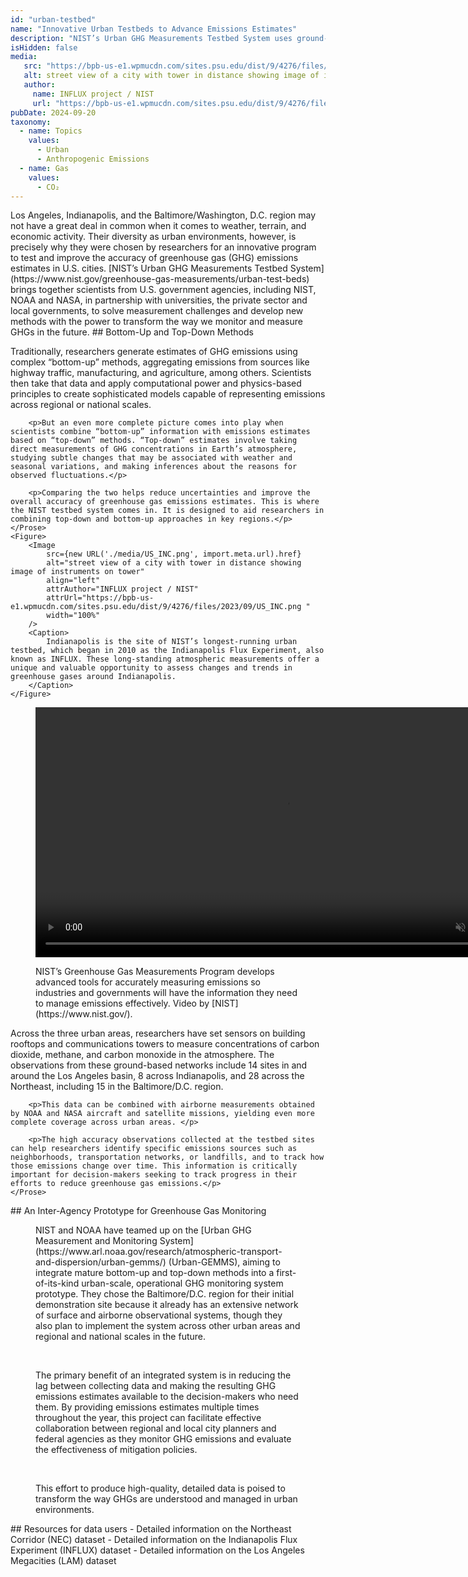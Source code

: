 ```yaml
---
id: "urban-testbed"
name: "Innovative Urban Testbeds to Advance Emissions Estimates"
description: "NIST’s Urban GHG Measurements Testbed System uses ground-based observing networks together with aircraft and satellite data, to diagnose accuracy of local emissions estimates and to advance transformative monitoring and measurement methods for the future."
isHidden: false
media:
   src: "https://bpb-us-e1.wpmucdn.com/sites.psu.edu/dist/9/4276/files/2023/09/US_INC.png"
   alt: street view of a city with tower in distance showing image of instruments on tower
   author:
     name: INFLUX project / NIST
     url: "https://bpb-us-e1.wpmucdn.com/sites.psu.edu/dist/9/4276/files/2023/09/US_INC.png"
pubDate: 2024-09-20
taxonomy:
  - name: Topics
    values:
      - Urban
      - Anthropogenic Emissions
  - name: Gas
    values:
      - CO₂
---
```




<Block>
    <Prose>
        Los Angeles, Indianapolis, and the Baltimore/Washington, D.C. region may not have a great deal in common when it comes to weather, terrain, and economic activity. Their diversity as urban environments, however, is precisely why they were chosen by researchers for an innovative program  to test and improve the accuracy of greenhouse gas (GHG) emissions estimates in U.S. cities.
        [NIST’s Urban GHG Measurements Testbed System](https://www.nist.gov/greenhouse-gas-measurements/urban-test-beds) brings together scientists from U.S. government agencies, including NIST, NOAA and NASA, in partnership with universities, the private sector and local governments, to solve measurement challenges and develop new methods with the power to transform the way we monitor and measure GHGs in the future.
    </Prose>
</Block>

<Block>
    <Prose>
        ## Bottom-Up and Top-Down Methods
        <p>Traditionally, researchers generate estimates of GHG emissions using complex “bottom-up” methods, aggregating emissions from sources like highway traffic, manufacturing, and agriculture, among others. Scientists then take that data and apply computational power and physics-based principles to create sophisticated models capable of representing emissions across regional or national scales.</p>

        <p>But an even more complete picture comes into play when scientists combine “bottom-up” information with emissions estimates based on “top-down” methods. “Top-down” estimates involve taking direct measurements of GHG concentrations in Earth’s atmosphere, studying subtle changes that may be associated with weather and seasonal variations, and making inferences about the reasons for observed fluctuations.</p>

        <p>Comparing the two helps reduce uncertainties and improve the overall accuracy of greenhouse gas emissions estimates. This is where the NIST testbed system comes in. It is designed to aid researchers in combining top-down and bottom-up approaches in key regions.</p>
    </Prose>
    <Figure>
        <Image
            src={new URL('./media/US_INC.png', import.meta.url).href}
            alt="street view of a city with tower in distance showing image of instruments on tower"
            align="left"
            attrAuthor="INFLUX project / NIST"
            attrUrl="https://bpb-us-e1.wpmucdn.com/sites.psu.edu/dist/9/4276/files/2023/09/US_INC.png "
            width="100%"
        />
        <Caption>
            Indianapolis is the site of NIST’s longest-running urban testbed, which began in 2010 as the Indianapolis Flux Experiment, also known as INFLUX. These long-standing atmospheric measurements offer a unique and valuable opportunity to assess changes and trends in greenhouse gases around Indianapolis.
        </Caption>
    </Figure>
</Block>

<Block>
    <Figure style={{ textAlign: "center" }}>
        <video
            height="400"
            controls
            autoPlay
            muted
            style={{ textAlign: "center" }}
        >
            <source src={new URL('./media/NIST_Greenhouse_Gas_Measurement_Program_Video_Download.mp4', import.meta.url).href} type="video/mp4"/>
        </video>
        <Caption>
            <p>
                NIST’s Greenhouse Gas Measurements Program develops advanced tools for accurately measuring emissions so industries and governments will have the information they need to manage emissions effectively. Video by [NIST](https://www.nist.gov/).
            </p>
        </Caption>
    </Figure>
    <Prose>
        <p>Across the three urban areas, researchers have set sensors on building rooftops and communications towers to measure concentrations of carbon dioxide, methane, and carbon monoxide in the atmosphere. The observations from these ground-based networks include 14 sites in and around the Los Angeles basin, 8 across Indianapolis, and 28 across the Northeast, including 15 in the Baltimore/D.C. region.</p>

        <p>This data can be combined with airborne measurements obtained by NOAA and NASA aircraft and satellite missions, yielding even more complete coverage across urban areas. </p>

        <p>The high accuracy observations collected at the testbed sites can help researchers identify specific emissions sources such as neighborhoods, transportation networks, or landfills, and to track how those emissions change over time. This information is critically important for decision-makers seeking to track progress in their efforts to reduce greenhouse gas emissions.</p>
    </Prose>
</Block>

<Block type="wide">
    <Prose>
      ## An Inter-Agency Prototype for Greenhouse Gas Monitoring
        <Figure>
            <div>
                <p>NIST and NOAA have teamed up on the [Urban GHG Measurement and Monitoring System](https://www.arl.noaa.gov/research/atmospheric-transport-and-dispersion/urban-gemms/) (Urban-GEMMS), aiming to integrate mature bottom-up and top-down methods into a first-of-its-kind urban-scale, operational GHG monitoring system prototype. They chose the Baltimore/D.C. region for their initial demonstration site because it already has an extensive network of surface and airborne observational systems, though they also plan to implement the system across other urban areas and regional and national scales in the future.</p><br/>
                <p>The primary benefit of an integrated system is in reducing the lag between collecting data and making the resulting GHG emissions estimates available to the decision-makers who need them. By providing emissions estimates multiple times throughout the year, this project can facilitate effective collaboration between regional and local city planners and federal agencies as they monitor GHG emissions and evaluate the effectiveness of mitigation policies.</p><br/>
                <p>This effort to produce high-quality, detailed data is poised to transform the way GHGs are understood and managed in urban environments.</p>
            </div>
        </Figure>
        <div>
            <Quote
                text={"To cost-effectively manage urban greenhouse gas emissions, local and regional decision-makers need emissions data that is accurate, timely, and actionable. The goal of Urban-GEMMS is to supply that data and to provide a model that can be replicated across the country."}
                author="James Whetstone"
                subtitle={"Special Assistant to the Director for Greenhouse Gas Measurement, NIST"}
            />
        </div>
    </Prose>
</Block>

<Block>
    <Prose>
    ## Resources for data users
        - Detailed information on the <Link to="/data-catalog/nec-testbed-ghg-concentrations">Northeast Corridor (NEC) dataset</Link>
        - Detailed information on the <Link to="/data-catalog/influx-testbed-ghg-concentrations">Indianapolis Flux Experiment (INFLUX) dataset</Link>
        - Detailed information on the <Link to="/data-catalog/lam-testbed-ghg-concentrations">Los Angeles Megacities (LAM) dataset</Link>
    </Prose>
</Block>